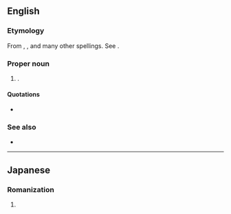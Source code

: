 {{also|yoshi|yōshi}}
==English==

===Etymology===
From {{etyl|ja|en}} {{m|ja|ヨッシー|tr=Yosshī||Yoshi|pos=the ''[[w:Super Mario Brothers|Super Mario Brothers]]'' dinosaur character}}, {{m|ja|義|tr=Yoshi|pos=common Japanese male given name}}, and many other spellings. See {{ja-l|よし}}.

===Proper noun===
{{en-proper noun}}

# {{given name|en|A=A Japanese|from=Japanese|male}}.

====Quotations====
* {{seeCites|lang=en}}

===See also===
* {{pedialite|Yoshi}}

----

==Japanese==

===Romanization===
{{ja-romaji}}

# {{ja-romanization of|よし}}